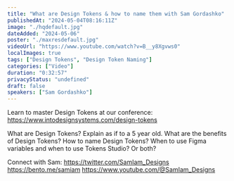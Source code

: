 ```yaml
---
title: "What are Design Tokens & how to name them with Sam Gordashko"
publishedAt: "2024-05-04T08:16:11Z"
image: "./hqdefault.jpg"
dateAdded: "2024-05-06"
poster: "./maxresdefault.jpg"
videoUrl: "https://www.youtube.com/watch?v=B__y8Xgvws0"
localImages: true
tags: ["Design Tokens", "Design Token Naming"]
categories: ["Video"]
duration: "0:32:57"
privacyStatus: "undefined"
draft: false
speakers: ["Sam Gordashko"]
---
```

Learn to master Design Tokens at our conference: https://www.intodesignsystems.com/design-tokens

What are Design Tokens? Explain as if to a 5 year old.
What are the benefits of Design Tokens?
How to name Design Tokens?
When to use Figma variables and when to use Tokens Studio? Or both?

Connect with Sam:
https://twitter.com/SamIam_Designs
https://bento.me/samiam
https://www.youtube.com/@SamIam_Designs
